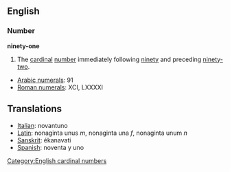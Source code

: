 == English ==
=== Number ===
'''ninety-one'''

#The [[cardinal]] [[number]] immediately following [[ninety]] and preceding [[ninety-two]].

*[[w:Arabic Numerals|Arabic numerals]]: 91
*[[w:Roman numerals|Roman numerals]]: XCI, LXXXXI

==Translations==
*[[Italian]]: novantuno
*[[Latin]]: nonaginta unus ''m'', nonaginta una ''f'', nonaginta unum ''n''
*[[Sanskrit]]: ékanavati
*[[Spanish]]: noventa y uno

[[Category:English cardinal numbers]]